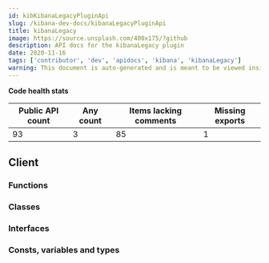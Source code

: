 ```yaml
---
id: kibKibanaLegacyPluginApi
slug: /kibana-dev-docs/kibanaLegacyPluginApi
title: kibanaLegacy
image: https://source.unsplash.com/400x175/?github
description: API docs for the kibanaLegacy plugin
date: 2020-11-16
tags: ['contributor', 'dev', 'apidocs', 'kibana', 'kibanaLegacy']
warning: This document is auto-generated and is meant to be viewed inside our experimental, new docs system. Reach out in #docs-engineering for more info.
---
```






**Code health stats**

| Public API count  | Any count | Items lacking comments | Missing exports |
|-------------------|-----------|------------------------|-----------------|
| 93 | 3 | 85 | 1 |

## Client

### Functions
<DocDefinitionList data={kibanaLegacyObj.client.functions}/>

### Classes
<DocDefinitionList data={kibanaLegacyObj.client.classes}/>

### Interfaces
<DocDefinitionList data={kibanaLegacyObj.client.interfaces}/>

### Consts, variables and types
<DocDefinitionList data={kibanaLegacyObj.client.misc}/>

